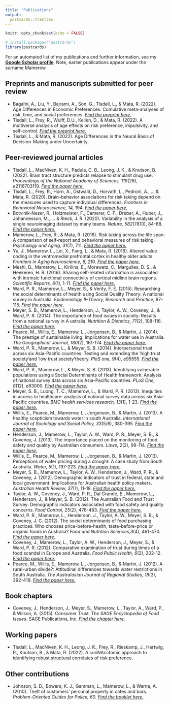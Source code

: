 ```yaml
---
title: "Publications"
output:
  postcards::trestles
---
```


```r
knitr::opts_chunk$set(echo = FALSE)

# install.packages("postcards")
library(postcards)
```

For an automated list of my publications and further information, see my **[Google Scholar profile](https://scholar.google.co.uk/citations?hl=en&user=o8ce3OwAAAAJ)**. Note, earlier publications appear under the surname Mamerow.

## Preprints and manuscripts submitted for peer review
<p style="text-align:justify;">
+ Bagaïni, A., Liu, Y., Bajrami, A., Son, G., Tisdall, L., & Mata, R. (2022). Age Differences in Economic Preferences: Cumulative meta-analyses of risk, time, and social preferences. *[Find the preprint here.](https://doi.org/10.31234/osf.io/rwqf2)* 
+ Tisdall, L., Frey, R., Wulff, D.U., Kellen, D., & Mata, R. (2022). A multiverse analysis of age effects on risk preference, impulsivity, and self-control. *[Find the preprint here.](https://doi.org/10.31219/osf.io/uj359)* 
+ Tisdall, L., & Mata, R. (2022). Age Differences in the Neural Basis of Decision-Making under Uncertainty.


## Peer-reviewed journal articles
<p style="text-align:justify;">
+ Tisdall, L., MacNiven, K. H., Padula, C. B., Leong, J. K., & Knutson, B. (2022). Brain tract structure predicts relapse to stimulant drug use. _Proceedings of the National Academy of Sciences, 119_(26), e2116703119. *[Find the paper here.](https://www.pnas.org/doi/10.1073/pnas.2116703119)* 
+ Tisdall, L., Frey, R., Horn, A., Ostwald, D., Horvath, L., Pedroni, A., ... & Mata, R. (2020). Brain–behavior associations for risk taking depend on the measures used to capture individual differences. _Frontiers in Behavioral Neuroscience, 14,_ 194. *[Find the paper here.](https://www.frontiersin.org/articles/10.3389/fnbeh.2020.587152/full?&utm_source=Email_to_authors_&utm_medium=Email&utm_content=T1_11.5e1_author&utm_campaign=Email_publication&field=&journalName=Frontiers_in_Behavioral_Neuroscience&id=587152)*
+ Botvinik-Nezer, R., Holzmeister, F., Camerer, C. F., Dreber, A., Huber, J., Johannesson, M., ... & Rieck, J. R. (2020). Variability in the analysis of a single neuroimaging dataset by many teams. _Nature, 582_(7810), 84-88. *[Find the paper here.](https://www.nature.com/articles/s41586-020-2314-9?fbclid=IwAR3jkR1Gkraxbig5vbUz0d0_bVOTCzAFGoCmnRQMG5jpcDwiApCjxZHNHrQ)*
+ Mamerow, L., Frey, R., & Mata, R. (2016). Risk taking across the life span: A comparison of self-report and behavioral measures of risk taking. _Psychology and Aging, 31_(7), 711. *[Find the paper here.](https://www.researchgate.net/profile/Loreen-Tisdall/publication/308760553_Risk_Taking_Across_the_Life_Span_A_Comparison_of_Self-Report_and_Behavioral_Measures_of_Risk_Taking/links/606ad0f4a6fdccad3f71a8d3/Risk-Taking-Across-the-Life-Span-A-Comparison-of-Self-Report-and-Behavioral-Measures-of-Risk-Taking.pdf)*
+ Yu, J., Mamerow, L., Lei, X., Fang, L., & Mata, R. (2016). Altered value coding in the ventromedial prefrontal cortex in healthy older adults. _Frontiers in Aging Neuroscience, 8,_ 210. *[Find the paper here.](https://www.frontiersin.org/articles/10.3389/fnagi.2016.00210/full)*
+ Meshi, D., Mamerow, L., Kirilina, E., Morawetz, C., Margulies, D. S., & Heekeren, H. R. (2016). Sharing self-related information is associated with intrinsic functional connectivity of cortical midline brain regions. _Scientific Reports, 6_(1), 1-11. *[Find the paper here.](https://www.nature.com/articles/srep22491)*
+ Ward, P. R., Mamerow, L., Meyer, S., & Verity, F. E. (2015). Researching the social determinants of health using Social Quality Theory: A national survey in Australia. _Epidemiology II–Theory, Research and Practice,_ 97-115. *[Find the paper here.](https://www.researchgate.net/profile/Paul-Ward/publication/276921587_Researching_the_social_determinants_of_health_a_national_survey_in_Australia_using_social_quality_theory/links/555bfb3008aec5ac223295fd/Researching-the-social-determinants-of-health-a-national-survey-in-Australia-using-social-quality-theory.pdf)*
+ Meyer, S. B., Mamerow, L., Henderson, J., Taylor, A. W., Coveney, J., & Ward, P. R. (2014). The importance of food issues in society: Results from a national survey in A ustralia. _Nutrition & Dietetics, 71_(2), 108-116. *[Find the paper here.](https://onlinelibrary.wiley.com/doi/pdf/10.1111/1747-0080.12076)*
+ Pearce, M., Willis, E., Mamerow, L., Jorgensen, B., & Martin, J. (2014). The prestige of sustainable living: Implications for water use in Australia. _The Geographical Journal, 180_(2), 161-174. *[Find the paper here.](https://rgs-ibg.onlinelibrary.wiley.com/doi/pdfdirect/10.1111/geoj.12016)*
+ Ward, P. R., Mamerow, L., & Meyer, S. B. (2014). Interpersonal trust across six Asia-Pacific countries: Testing and extending the ‘high trust society’and ‘low trust society’theory. _PloS one, 9_(4), e95555. *[Find the paper here.](https://journals.plos.org/plosone/article?id=10.1371/journal.pone.0095555)*
+ Ward, P. R., Mamerow, L., & Meyer, S. B. (2013). Identifying vulnerable populations using a Social Determinants of Health framework: Analysis of national survey data across six Asia-Pacific countries. _PLoS One, 8_(12), e83000. *[Find the paper here.](https://journals.plos.org/plosone/article?id=10.1371/journal.pone.0083000)*
+ Meyer, S. B., Luong, T. C., Mamerow, L., & Ward, P. R. (2013). Inequities in access to healthcare: analysis of national survey data across six Asia-Pacific countries. _BMC health services research, 13_(1), 1-23. *[Find the paper here.](https://bmchealthservres.biomedcentral.com/articles/10.1186/1472-6963-13-238)*
+ Willis, E., Pearce, M., Mamerow, L., Jorgensen, B., & Martin, J. (2013). A healthy scepticism towards water in south Australia. _International Journal of Sociology and Social Policy, 33_(5/6), 380-395. *[Find the paper here.](https://www.researchgate.net/profile/Bradley-Jorgensen/publication/257027985_A_Healthy_scepticism_towards_water_in_South_Australia/links/55b9524808ae9289a08ffe60/A-Healthy-scepticism-towards-water-in-South-Australia.pdf)*
+ Henderson, J., Mamerow, L., Taylor, A. W., Ward, P. R., Meyer, S. B., & Coveney, J. (2013). The importance placed on the monitoring of food safety and quality by Australian consumers. _Laws, 2_(2), 99-114. *[Find the paper here.](https://heinonline.org/HOL/Page?handle=hein.journals/laws2&div=9&g_sent=1&casa_token=&collection=journals)*
+ Willis, E., Pearce, M., Mamerow, L., Jorgensen, B., & Martin, J. (2013). Perceptions of water pricing during a drought: A case study from South Australia. _Water, 5_(1), 197-223. *[Find the paper here.](https://www.mdpi.com/2073-4441/5/1/197/pdf)*
+ Meyer, S. B., Mamerow, L., Taylor, A. W., Henderson, J., Ward, P. R., & Coveney, J. (2012). Demographic indicators of trust in federal, state and local government: Implications for Australian health policy makers. _Australian Health Review, 37_(1), 11-18. *[Find the paper here.](https://www.researchgate.net/profile/Julie-Henderson-3/publication/232764489_Demographic_indicators_of_trust_in_federal_state_and_local_government_Implications_for_Australian_health_policy_makers/links/0c960527f31fbce040000000/Demographic-indicators-of-trust-in-federal-state-and-local-government-Implications-for-Australian-health-policy-makers.pdf)*
+ Taylor, A. W., Coveney, J., Ward, P. R., Dal Grande, E., Mamerow, L., Henderson, J., & Meyer, S. B. (2012). The Australian Food and Trust Survey: Demographic indicators associated with food safety and quality concerns. _Food Control, 25_(2), 476-483. *[Find the paper here.](https://www.sciencedirect.com/science/article/pii/S0956713511004841)*
+ Ward, P. R., Mamerow, L., Henderson, J., Taylor, A. W., Meyer, S. B., & Coveney, J. C. (2012). The social determinants of food purchasing practices: Who chooses price-before-health, taste-before-price or organic foods in Australia? _Food and Nutrition Sciences,3_(4), 461-470. *[Find the paper here.](https://www.scirp.org/pdf/FNS20120400005_13657575.pdf)*
+ Coveney, J., Mamerow, L., Taylor, A. W., Henderson, J., Meyer, S., & Ward, P. R. (2012). Comparative examination of trust during times of a food scandal in Europe and Australia. _Food Public Health, 6_(2), 202-12. *[Find the paper here.](https://core.ac.uk/download/pdf/14947466.pdf)*
+ Pearce, M., Willis, E., Mamerow, L., Jorgensen, B., & Martin, J. (2012). A rural-urban divide?: Attitudinal differences towards water restrictions in South Australia. _The Australasian Journal of Regional Studies, 18_(3), 392-419. *[Find the paper here.](https://www.researchgate.net/profile/Bradley-Jorgensen/publication/257027984_A_rural-urban_divide_Attitudinal_differences_towards_water_restrictions_in_South_Australia/links/55b9532308ae9289a08ffe75/A-rural-urban-divide-Attitudinal-differences-towards-water-restrictions-in-South-Australia.pdf)*

## Book chapters
+ Coveney, J., Henderson, J., Meyer, S., Mamerow, L., Taylor, A., Ward, P., & Wilson, A. (2015). Consumer Trust. _The SAGE Encyclopedia of Food Issues_. SAGE Publications, Inc. *[Find the chapter here.](https://www.researchgate.net/profile/Paul-Ward/publication/276921180_Consumer_Trust_in_Food/links/57d8d7cb08ae601b39afb568/Consumer-Trust-in-Food.pdf)*

## Working papers 
* Tisdall, L., MacNiven, K. H., Leong, J. K., Frey, R., Rieskamp, J., Hertwig, R., Knutson, B., & Mata, R. (2022). A conNAcctomic approach to identifying robust structural correlates of risk preference.

## Other contributions
+ Johnson, S. D., Bowers, K. J., Gamman, L., Mamerow, L., & Warne, A. (2010). Theft of customers' personal property in cafes and bars. _Problem-Oriented Guides for Police, 60._ *[Find the booklet here.](https://www.popcenter.org/sites/default/files/problems/pdfs/cafe_bar_theft.pdf)*


